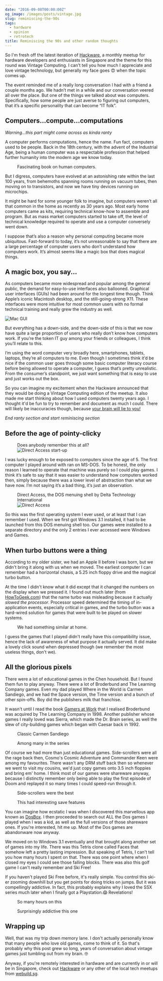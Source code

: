 ```yaml
---
date: "2016-09-08T00:00:00Z"
og_image: /images/posts/vintage.jpg
slug: reminiscing-the-90s
tags:
  - hardware
  - opinion
  - retrotech
title: Reminiscing the 90s and other random thoughts
---
```



So I'm fresh off the latest iteration of [Hackware](http://www.meetup.com/Hackware/), a monthly meetup for hardware developers and enthusiasts in Singapore and the theme for this round was Vintage Computing. I can't tell you how much I appreciate and love vintage technology, but generally my face goes <span class="emoji" role="img" tabindex="0" aria-label="smiling face with heart-eyes">&#x1F60D;</span> when the topic comes up.

The event reminded me of a really long conversation I had with a friend a couple months ago. We hadn’t met in a while and our conversation veered all over the place. But one of the things we talked about was computers. Specifically, how some people are just averse to figuring out computers, that it’s a specific personality that can become “IT folk”.

## Computers...compute...computations

_Warning...this part might come across as kinda ranty_

A computer performs computations, hence the name. Fun fact, computers used to be people. Back in the 18th century, with the advent of the Industrial Age, being a human computer was a respectable profession that helped further humanity into the modern age we know today.

<figure>
  <figcaption>Fascinating book on human computers.</figcaption>
  <Img2x fileName="posts/vintage/wcwh" fileType="jpg" alt="When computers were human" />
</figure>

But I digress, computers have evolved at an astonishing rate within the last 100 years, from behemoths spanning rooms running on vacuum tubes, then moving on to transistors, and now we have tiny devices running on microchips.

It might be hard for some younger folk to imagine, but computers weren’t all that common in the home as recently as 30 years ago. Most early home computers came as kits, requiring technical know-how to assemble and program. But as mass market computers started to take off, the level of technical knowledge required to operate and use a computer conversely went down.

I suppose that’s also a reason why personal computing became more ubiquitous. Fast-forward to today, it’s not unreasonable to say that there are a large percentage of computer users who don’t understand how computers work. It’s almost seems like a magic box that does magical things.

## A magic box, you say...

As computers became more widespread and popular among the general public, the demand for easy-to-use interfaces also ballooned. Graphical user interfaces (GUIs) had been around for the longest time though. Think Apple’s iconic Macintosh desktop, and the still-going-strong X11. These interfaces were more intuitive for most common users with no formal technical training and really grew the industry as well.

<img
  src="/images/posts/vintage/mac-gui-640.jpg"
  srcset="/images/posts/vintage/mac-gui-480.jpg 480w, /images/posts/vintage/mac-gui-640.jpg 640w, /images/posts/vintage/mac-gui-960.jpg 960w, /images/posts/vintage/mac-gui-1280.jpg 1280w"
  sizes="(max-width: 400px) 100vw, (max-width: 960px) 75vw, 640px"
  alt="Mac GUI"
/>

But everything has a down-side, and the down-side of this is that we now have quite a large proportion of users who really don’t know how computers work. If you’re the token IT guy among your friends or colleagues, I think you’ll relate to this.

I’m using the word computer very broadly here, smartphones, tablets, laptops, they’re all computers to me. Even though I sometimes think it’d be nice if the common user goes through some basic computer literacy course before being allowed to operate a computer, I guess that’s pretty unrealistic. From the consumer’s standpoint, we just want something that is easy to use and just works out the box.

So you can imagine my excitement when the Hackware announced that they would be doing a Vintage Computing edition of the meetup. It also made me start thinking about how I used computers twenty years ago. I thought it'd be fun to try to remember and document as much I could. There will likely be inaccuracies though, because [your brain will lie to you!](http://arstechnica.com/science/2016/08/false-memories-arise-because-the-brain-codes-similar-ideas-similarly/)

_End ranty section and start reminiscing section_

## Before the age of pointy-clicky

<figure>
  <figcaption>Does anybody remember this at all?</figcaption>
  <img
    src="/images/posts/vintage/da-640.jpg"
    srcset="/images/posts/vintage/da-480.jpg 480w, /images/posts/vintage/da-640.jpg 640w, /images/posts/vintage/da-960.jpg 960w, /images/posts/vintage/da-1280.jpg 1280w"
    sizes="(max-width: 400px) 100vw, (max-width: 960px) 75vw, 640px"
    alt="Direct Access start-up"
  />
</figure>

I was lucky enough to be exposed to computers since the age of 5. The first computer I played around with ran on MS-DOS. To be honest, the only reason I learned to operate that machine was purely so I could play games. I think it’s safe to say that it was easier to understand how computers worked then, simply because there was a lower level of abstraction than what we have now. I’m not saying it’s a bad thing, it’s just an observation.

<figure>
  <figcaption>Direct Access, the DOS menuing shell by Delta Technology International</figcaption>
  <img
    src="/images/posts/vintage/da2-640.jpg"
    srcset="/images/posts/vintage/da2-480.jpg 480w, /images/posts/vintage/da2-640.jpg 640w, /images/posts/vintage/da2-960.jpg 960w, /images/posts/vintage/da2-1280.jpg 1280w"
    sizes="(max-width: 400px) 100vw, (max-width: 960px) 75vw, 640px"
    alt="Direct Access"
  />
</figure>

So this was the first operating system I ever used, or at least that I can remember I used. When we first got Windows 3.1 installed, it had to be launched from this DOS menuing shell too. Our games were installed to a separate directory and the only 2 entries I ever accessed were Windows and Games.

## When turbo buttons were a thing

According to my older sister, we had an Apple II before I was born, but we didn't bring it along with us when we moved. The earliest computer I can remember had a horizontal chasis, a 5.25 inch floppy drive and the magical turbo button.

At the time I didn't know what it did except that it changed the numbers on the display when we pressed it. I found out much later (from [HowToGeek.com](http://www.howtogeek.com/trivia/what-effect-did-the-turbo-button-have-on-early-personal-computers/)) that the name turbo was misleading because it actually _slowed the processor_. Processor speed determined the timing of in-application events, especially critical in games, and the turbo button was a hard-wired solution for games that were built to be played on slower systems.

<figure>
  <figcaption>We had something similar at home.</figcaption>
  <Img2x
    fileName="posts/vintage/vintage-pc"
    fileType="jpg"
    alt="Vintage PC, possibly from the late 80s early 90s"
  />
</figure>

I guess the games that I played didn't really have this compatibility issue, hence the lack of awareness of what purpose it actually served. It did make a lovely click sound when depressed though (we remember the most useless things, don't we).

## All the glorious pixels

There were a lot of educational games in the Chen household. But I found them fun to play anyway. There were a lot of Broderbund and The Learning Company games. Even my dad played Where in the World is Carmen Sandiego, and we had the Space version, the Time version and a bunch of other spin-offs. Boy did the publishers milk that franchise.

It wasn't until I read the book [Gamers at Work](http://www.apress.com/9781430233510) that I realised Broderbund was acquired by The Learning Company in 1998. Another publisher whose games I really loved was Sierra, which made the Dr. Brain series, as well the slew of city-building games which began with Caesar back in 1992.

<div class="figure-wrapper">
  <figure class="multiple">
    <figcaption>Classic Carmen Sandiego</figcaption>
    <Img2x
      fileName="posts/vintage/carmen"
      fileType="jpg"
      alt="Where in the world is Carmen Sandiego"
    />
  </figure>
  <figure class="multiple">
    <figcaption>Among many in the series</figcaption>
    <Img2x fileName="posts/vintage/treasure-mtn" fileType="jpg" alt="Treasure Mountain" />
  </figure>
</div>

Of course we had more than just educational games. Side-scrollers were all the rage back then, Cosmo's Cosmic Adventure and Commander Keen were among my favourites. There wasn't any DRM stuff back then so whenever we went to visit my cousins, we'd just copy games onto 3.5 inch floppies and bring em' home. I think most of our games were shareware anyway, because I distinctly remember only being able to play the first episode of Doom and replayed it so many times I could speed-run through it.

<div class="figure-wrapper">
  <figure class="multiple">
    <figcaption>Side-scrollers were the best</figcaption>
    <Img2x fileName="posts/vintage/cosmo" fileType="jpg" alt="Cosmo's Cosmic Adventure" />
  </figure>
  <figure class="multiple">
    <figcaption>This had interesting save features</figcaption>
    <Img2x fileName="posts/vintage/prehistorik" fileType="jpg" alt="Prehistorik 2" />
  </figure>
</div>

You can imagine how ecstatic I was when I discovered this marvellous app known as [DosBox](https://www.dosbox.com/). I then proceeded to search out ALL the Dos games I played when I was a kid, as well as the full versions of those shareware ones. If you're interested, hit me up. Most of the Dos games are abandonware now anyway.

We moved on to Windows 3.1 eventually and that brought along another set of games into my life. There was this Tetris clone called Faces that somehow left a pretty lasting impression. But speaking of Tetris, I can't tell you how many hours I spent on that. There was one point where when I closed my eyes I could see those falling blocks. There was also this golf game I can't really remember and Ski Free!

If you haven't played Ski Free before, it's really simple. You control this ski-er zooming downhill but you get points for doing tricks on jumps. But it was compellingly addictive. In fact, this probably explains why I loved the SSX series much later when I finally got a Playstation.<span class="emoji" role="img" tabindex="0" aria-label="face screaming in fear">&#x1F631;</span> Revelations!

<div class="figure-wrapper">
  <figure class="multiple">
    <figcaption>So many hours on this</figcaption>
    <Img2x fileName="posts/vintage/tetris" fileType="jpg" alt="Tetris" />
  </figure>
  <figure class="multiple">
    <figcaption>Surprisingly addictive this one</figcaption>
    <Img2x fileName="posts/vintage/skifree" fileType="jpg" alt="Ski Free" />
  </figure>
</div>

## Wrapping up

Well, that was my trip down memory lane. I don't actually personally know that many people who love old games, come to think of it. So that's probably why this post grew so long, years of conversation about vintage games just tumbling out from my brain. <span class="emoji" role="img" tabindex="0" aria-label="nerd face">&#x1F913;</span>

Anyway, if you're remotely interested in hardware and are currently in or will be in Singapore, check out [Hackware](http://www.meetup.com/Hackware/) or any other of the local tech meetups from [webuild.sg](https://web.archive.org/web/20190716050141/http://webuild.sg/).
